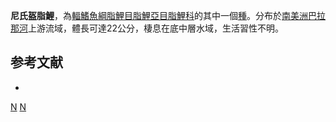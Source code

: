 {{Speciesbox 
| taxon = Galeocharax knerii
| status = NE
| status_system = IUCN3.1
| authority =  [[Steindachner|Steindachner]], 1879
| synonyms = *''Anacyrtus knerii''<br /><small>Steindachner, 1879</small>
}}
'''尼氏盔脂鯉'''，為[[輻鰭魚綱|輻鰭魚綱]][[脂鯉目|脂鯉目]][[脂鯉亞目|脂鯉亞目]][[脂鯉科|脂鯉科]]的其中一個[[種|種]]。分布於[[南美洲|南美洲]][[巴拉那河|巴拉那河]]上游流域，體長可達22公分，棲息在底中層水域，生活習性不明。

==参考文献==
{{refbegin}}
*{{FishBase_species|genus=Galeocharax|species=knerii|year=2014|month=1}}
{{refend}}

{{Taxonbar|from=Q6416764}}

[[Category:盔脂鯉屬|N]]
[[Category:1879年描述的鱼类|N]]


{{魚類小作品}}